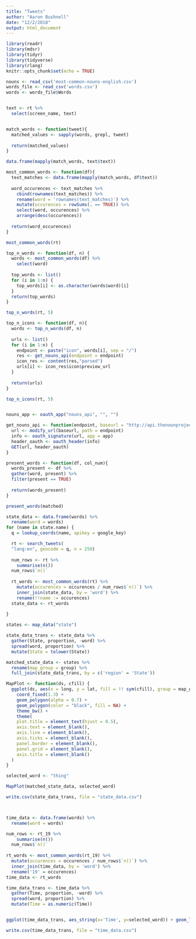 ```yaml
---
title: "Tweets"
author: "Aaron Bushnell"
date: "12/2/2018"
output: html_document
---
```


```r
library(readr)
library(mdsr)
library(tidyr)
library(tidyverse)
library(rlang)
knitr::opts_chunk$set(echo = TRUE)
```

```r
nouns <- read_csv('most-common-nouns-english.csv')
words_file <- read_csv('words.csv')
words <- words_file$Words


text <- rt %>%
  select(screen_name, text)


match_words <- function(tweet){
  matched_values <- sapply(words, grepl, tweet)
  
  return(matched_values)
}

data.frame(mapply(match_words, text$text))

most_common_words <- function(df){
  text_matches <- data.frame(mapply(match_words, df$text)) 
  
  word_occurences <- text_matches %>%
    cbind(rownames(text_matches)) %>%
    rename(word = 'rownames(text_matches)') %>%
    mutate(occurences = rowSums(. == TRUE)) %>%
    select(word, occurences) %>%
    arrange(desc(occurences))
  
  return(word_occurences)
}

most_common_words(rt)

top_n_words <- function(df, n) {
  words <- most_common_words(df) %>%
    select(word)
  
  top_words <- list()
  for (i in 1:n) {
    top_words[i] <- as.character(words$word)[i]
  }
  return(top_words)
}

top_n_words(rt, 5)

top_n_icons <- function(df, n){
  words <- top_n_words(df, n)
  
  urls <- list()
  for (i in 1:n) {
    endpoint <- paste("icon", words[i], sep = "/")
    res <- get_nouns_api(endpoint = endpoint)
    icon_res <- content(res,"parsed")
    urls[i] <- icon_res$icon$preview_url
  }
  
  return(urls)
}

top_n_icons(rt, 5)


nouns_app <- oauth_app("nouns_api", "", "")

get_nouns_api <- function(endpoint, baseurl = "http://api.thenounproject.com/", app = nouns_app) {
  url <- modify_url(baseurl, path = endpoint)
  info <- oauth_signature(url, app = app)
  header_oauth <- oauth_header(info)
  GET(url, header_oauth)
}

```


```r
present_words <- function(df, col_num){
  words_present <- df %>%
  gather(word, present) %>%
  filter(present == TRUE)
  
  return(words_present)
}

present_words(matched)
```

```r
state_data <- data.frame(words) %>%
  rename(word = words)
for (name in state.name) {
  q = lookup_coords(name, apikey = google_key)

  rt <- search_tweets(
  "lang:en", geocode = q, n = 250)
  
  num_rows <- rt %>%
    summarise(n())
  num_rows$`n()`
  
  rt_words <- most_common_words(rt) %>%
    mutate(occurences = occurences / num_rows$`n()`) %>%
    inner_join(state_data, by = 'word') %>%
    rename(!!name := occurences)
  state_data <- rt_words
  
}

states <- map_data("state")

state_data_trans <- state_data %>%
  gather(State, proportion, -word) %>%
  spread(word, proportion) %>%
  mutate(State = tolower(State))

matched_state_data <- states %>%
  rename(map_group = group) %>%
  full_join(state_data_trans, by = c('region' = 'State'))

MapPlot <- function(ds, cfill) {
  ggplot(ds, aes(x = long, y = lat, fill = !! sym(cfill), group = map_group), color = "white") + 
    coord_fixed(1.3) +
    geom_polygon(alpha = 0.7) +
    geom_polygon(color = "black", fill = NA) +
    theme_bw() +
    theme(
    plot.title = element_text(hjust = 0.5),
    axis.text = element_blank(),
    axis.line = element_blank(),
    axis.ticks = element_blank(),
    panel.border = element_blank(),
    panel.grid = element_blank(),
    axis.title = element_blank()
  )
}

selected_word <- "thing"

MapPlot(matched_state_data, selected_word)

write.csv(state_data_trans, file = "state_data.csv")



time_data <- data.frame(words) %>%
  rename(word = words)

num_rows <- rt_19 %>%
    summarise(n())
  num_rows$`n()`
  
rt_words <- most_common_words(rt_19) %>%
  mutate(occurences = occurences / num_rows$`n()`) %>%
  inner_join(time_data, by = 'word') %>%
  rename('19' = occurences)
time_data <- rt_words

time_data_trans <- time_data %>%
  gather(Time, proportion, -word) %>%
  spread(word, proportion) %>%
  mutate(Time = as.numeric(Time))


ggplot(time_data_trans, aes_string(x='Time', y=selected_word)) + geom_line() + geom_point()

write.csv(time_data_trans, file = "time_data.csv")
```
